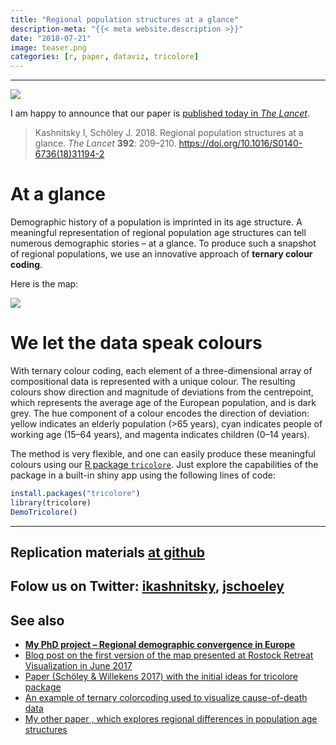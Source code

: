 ```yaml
---
title: "Regional population structures at a glance"
description-meta: "{{< meta website.description >}}"
date: "2018-07-21"
image: teaser.png
categories: [r, paper, dataviz, tricolore]
---
```


***

![](full-text.png)

I am happy to announce that our paper is [published today in _The Lancet_][doi]. 

> Kashnitsky I, Schöley J. 2018. Regional population structures at a glance. *The Lancet* **392**: 209–210. [https://doi.org/10.1016/S0140-6736(18)31194-2][doi]

# At a glance

Demographic history of a population is imprinted in its age structure. A meaningful representation of regional population age structures can tell numerous demographic stories – at a glance. To produce such a snapshot of regional populations, we use an innovative approach of **ternary colour coding**. 

Here is the map:

![](the-map.png)

# We let the data speak colours

With ternary colour coding, each element of a three-dimensional array of compositional data is represented with a unique colour. The resulting colours show direction and magnitude of deviations from the centrepoint, which represents the average age of the European population, and is dark grey. The hue component of a colour encodes the direction of deviation: yellow indicates an elderly population (>65 years), cyan indicates people of working age (15–64 years), and magenta indicates children (0–14 years).

The method is very flexible, and one can easily produce these meaningful colours using our [R package `tricolore`][tric]. Just explore the capabilities of the package in a built-in shiny app using the following lines of code:

```r
install.packages("tricolore")
library(tricolore)
DemoTricolore()
```

***

::: {.callout-tip}
# Replication materials [at github][repo]
:::

::: {.callout-important}
# Folow us on Twitter: [ikashnitsky][ik], [jschoeley][js]
:::


::: {.callout-note}
# See also
 - [**My PhD project -- Regional demographic convergence in Europe**][proj]
 - [Blog post on the first version of the map presented at Rostock Retreat Visualization in June 2017][post]
 - [Paper (Schöley & Willekens 2017) with the initial ideas for tricolore package][dr17]
 - [An example of ternary colorcoding used to visualize cause-of-death data][dr18]
 - [My other paper , which explores regional differences in population age structures][genus]
:::



[doi]: https://doi.org/10.1016/S0140-6736(18)31194-2
[tric]: https://github.com/jschoeley/tricolore
[repo]: https://github.com/ikashnitsky/the-lancet-2018
[ik]: https://twitter.com/ikashnitsky
[js]: https://twitter.com/jschoeley

[genus]: https://doi.org/10.1186/s41118-017-0018-2
[proj]: https://osf.io/d4hjx/
[post]: https://ikashnitsky.github.io/2017/colorcoded-map/
[dr17]: https://doi.org/10.4054/DemRes.2017.36.21
[dr18]: https://github.com/ikashnitsky/demres-2018-geofacet
